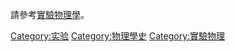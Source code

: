 請參考[[實驗物理學|實驗物理學]]。
{{Commonscat|Physics experiments}}

[[Category:实验|Category:实验]]
[[Category:物理學史|Category:物理學史]]
[[Category:實驗物理|Category:實驗物理]]